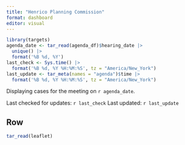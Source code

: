```yaml
---
title: "Henrico Planning Commission"
format: dashboard
editor: visual
---
```


```r
library(targets)
agenda_date <- tar_read(agenda_df)$hearing_date |> 
  unique() |> 
  format('%B %d, %Y')
last_check <- Sys.time() |>
  format('%B %d, %Y %H:%M:%S', tz = "America/New_York")
last_update <- tar_meta(names = "agenda")$time |> 
  format('%B %d, %Y %H:%M:%S', tz = "America/New_York")
```

Displaying cases for the meeting on `r agenda_date`.

Last checked for updates: `r last_check`
Last updated: `r last_update`

## Row {height=100%}
```r
tar_read(leaflet)
```
